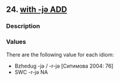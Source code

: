 ## 24. <a href =  'https://agricolamz.github.io/The_Circassian_Isoglosses_Database/24.html'>with -jə ADD</a>
### Description



### Values
There are the following value for each idiom:

* Bzhedug  -jə / -r-jə [Ситимова 2004: 76] 
* SWC  -r-jə NA 

